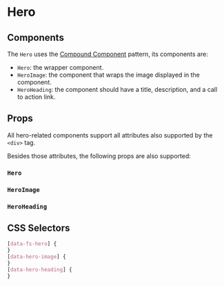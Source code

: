 

# Hero

<Canvas>
  <Story id="organisms-hero--hero" />
</Canvas>

## Components

The `Hero` uses the [Compound Component](https://kentcdodds.com/blog/compound-components-with-react-hooks) pattern, its components are:

- `Hero`: the wrapper component.
- `HeroImage`: the component that wraps the image displayed in the component.
- `HeroHeading`: the component should have a title, description, and a call to action link.

## Props

All hero-related components support all attributes also supported by the `<div>` tag.

Besides those attributes, the following props are also supported:

### `Hero`

<ArgsTable of={Hero} />

### `HeroImage`

<ArgsTable of={HeroImage} />

### `HeroHeading`

<ArgsTable of={HeroHeading} />

## CSS Selectors

```css
[data-fs-hero] {
}
[data-hero-image] {
}
[data-hero-heading] {
}
```
